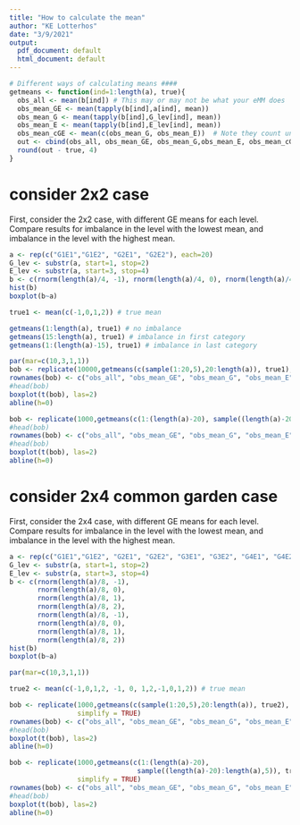 ```yaml
---
title: "How to calculate the mean"
author: "KE Lotterhos"
date: "3/9/2021"
output:
  pdf_document: default
  html_document: default
---
```


```r

# Different ways of calculating means ####
getmeans <- function(ind=1:length(a), true){
  obs_all <- mean(b[ind]) # This may or may not be what your eMM does
  obs_mean_GE <- mean(tapply(b[ind],a[ind], mean))
  obs_mean_G <- mean(tapply(b[ind],G_lev[ind], mean))
  obs_mean_E <- mean(tapply(b[ind],E_lev[ind], mean))
  obs_mean_cGE <- mean(c(obs_mean_G, obs_mean_E))  # Note they count unequally in the common garden N x 2 case
  out <- cbind(obs_all, obs_mean_GE, obs_mean_G,obs_mean_E, obs_mean_cGE)
  round(out - true, 4)
}
```

# consider 2x2 case ####

First, consider the 2x2 case, with different GE means for each level. Compare results for imbalance in the level with the lowest mean, and imbalance in the level with the highest mean. 

```r
a <- rep(c("G1E1","G1E2", "G2E1", "G2E2"), each=20)
G_lev <- substr(a, start=1, stop=2)
E_lev <- substr(a, start=3, stop=4)
b <- c(rnorm(length(a)/4, -1), rnorm(length(a)/4, 0), rnorm(length(a)/4, 1), rnorm(length(a)/4, 2))
hist(b)
boxplot(b~a)

true1 <- mean(c(-1,0,1,2)) # true mean

getmeans(1:length(a), true1) # no imbalance
getmeans(15:length(a), true1) # imbalance in first category
getmeans(1:(length(a)-15), true1) # imbalance in last category

par(mar=c(10,3,1,1))
bob <- replicate(10000,getmeans(c(sample(1:20,5),20:length(a)), true1),simplify = TRUE)
rownames(bob) <- c("obs_all", "obs_mean_GE", "obs_mean_G", "obs_mean_E", "obs_mean_cGE")
#head(bob)
boxplot(t(bob), las=2)
abline(h=0)

bob <- replicate(1000,getmeans(c(1:(length(a)-20), sample((length(a)-20):length(a),5)), true1),simplify = TRUE)
#head(bob)
rownames(bob) <- c("obs_all", "obs_mean_GE", "obs_mean_G", "obs_mean_E", "obs_mean_cGE")
#head(bob)
boxplot(t(bob), las=2)
abline(h=0)
```

# consider 2x4 common garden case ####
First, consider the 2x4 case, with different GE means for each level. Compare results for imbalance in the level with the lowest mean, and imbalance in the level with the highest mean. 
```r
a <- rep(c("G1E1","G1E2", "G2E1", "G2E2", "G3E1", "G3E2", "G4E1", "G4E2"), each=20)
G_lev <- substr(a, start=1, stop=2)
E_lev <- substr(a, start=3, stop=4)
b <- c(rnorm(length(a)/8, -1), 
       rnorm(length(a)/8, 0), 
       rnorm(length(a)/8, 1), 
       rnorm(length(a)/8, 2), 
       rnorm(length(a)/8, -1), 
       rnorm(length(a)/8, 0), 
       rnorm(length(a)/8, 1), 
       rnorm(length(a)/8, 2))
hist(b)
boxplot(b~a)

par(mar=c(10,3,1,1))

true2 <- mean(c(-1,0,1,2, -1, 0, 1,2,-1,0,1,2)) # true mean

bob <- replicate(1000,getmeans(c(sample(1:20,5),20:length(a)), true2),
                 simplify = TRUE)
rownames(bob) <- c("obs_all", "obs_mean_GE", "obs_mean_G", "obs_mean_E", "obs_mean_cGE")
#head(bob)
boxplot(t(bob), las=2)
abline(h=0)

bob <- replicate(1000,getmeans(c(1:(length(a)-20), 
                                sample((length(a)-20):length(a),5)), true2),
                 simplify = TRUE)
rownames(bob) <- c("obs_all", "obs_mean_GE", "obs_mean_G", "obs_mean_E", "obs_mean_cGE")
#head(bob)
boxplot(t(bob), las=2)
abline(h=0)
```
